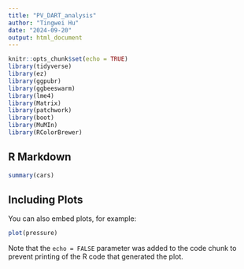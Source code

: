 ```yaml
---
title: "PV_DART_analysis"
author: "Tingwei Hu"
date: "2024-09-20"
output: html_document
---
```


```r
knitr::opts_chunk$set(echo = TRUE)
library(tidyverse)
library(ez)
library(ggpubr)
library(ggbeeswarm)
library(lme4)
library(Matrix)
library(patchwork)
library(boot)
library(MuMIn)
library(RColorBrewer)
```

## R Markdown

```r
summary(cars)
```

## Including Plots

You can also embed plots, for example:

```r
plot(pressure)
```

Note that the `echo = FALSE` parameter was added to the code chunk to prevent printing of the R code that generated the plot.
